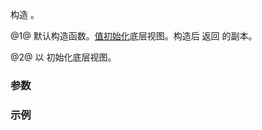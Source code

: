 {{cpp/ranges/join_view/title | join_view}}
{{cpp/ranges/join_view/navbar}}

{{dcl begin}}
{{dcl | num=1 | since=c++20 |1=
join_view() requires std::default_initializable&lt;V&gt; = default;&lt;!-- P2325R3 --&gt;
}}
{{dcl | num=2 | since=c++20 |1=
constexpr explicit join_view( V base );
}}
{{dcl end}}

构造 {{tt|join_view}} 。

@1@ 默认构造函数。[[cpp/language/value_initialization|值初始化]]底层视图。构造后 {{rlpt|base|base()}} 返回 {{c|V()}} 的副本。

@2@ 以 {{c|std::move(base)}} 初始化底层视图。

===参数===
{{par begin}}
{{par | base | 要打平的范围的视图}}
{{par end}}

===示例===
{{example
| code=
| output=
}}

{{langlinks|en|es|ja|ru}}